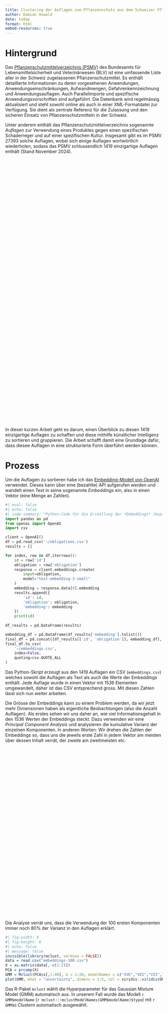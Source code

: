 ```yaml
---
title: Clustering der Auflagen zum Pflanzenschutz aus dem Schweizer Pflanzenschutzmittelverzeichnis
author: Damian Oswald
date: today
format: html
embed-resources: true
---
```


# Hintergrund

Das [Pflanzenschutzmittelverzeichnis (PSMV)](https://www.psm.admin.ch/) des Bundesamts für Lebensmittelsicherheit und Veterinärwesen (BLV) ist eine umfassende Liste aller in der Schweiz zugelassenen Pflanzenschutzmittel. Es enthält detaillierte Informationen zu deren vorgesehenen Anwendungen, Anwendungseinschränkungen, Aufwandmengen, Gefahrenkennzeichnung und Anwendungsauflagen. Auch Parallelimporte und spezifische Anwendungsvorschriften sind aufgeführt. Die Datenbank wird regelmässig aktualisiert und steht sowohl online als auch in einer XML-Formatdatei zur Verfügung. Sie dient als zentrale Referenz für die Zulassung und den sicheren Einsatz von Pflanzenschutzmitteln in der Schweiz.

Unter anderem enthält das Pflanzenschutzmittelverzeichnis sogenannte *Auflagen* zur Verwendung eines Produktes gegen einen spezifischen Schaderreger und auf einer spezifischen Kultur. Insgesamt gibt es im PSMV 27393 solche Auflagen, wobei sich einige Auflagen wortwörtlich wiederholen, sodass das PSMV schlussendlich 1419 einzigartige Auflagen enthält (Stand November 2024).

:::{.column-page}
```{=html}
<div style="min-height:825px" id="datawrapper-vis-3kgxK"><script type="text/javascript" defer src="https://datawrapper.dwcdn.net/3kgxK/embed.js" charset="utf-8" data-target="#datawrapper-vis-3kgxK"></script><noscript><img src="https://datawrapper.dwcdn.net/3kgxK/full.png" alt="" /></noscript></div>
<br>
```
:::

In dieser kurzen Arbeit geht es darum, einen Überblick zu diesen 1419 einzigartige Auflagen zu schaffen und diese mithilfe künstlicher Intelligenz zu sortieren und gruppieren. Die Arbeit schafft damit eine Grundlage dafür, dass diesee Auflagen in eine strukturierte Form überführt werden können.

# Prozess

Um die Auflagen zu sortieren habe ich das [Embedding-Modell von OpenAI](https://platform.openai.com/docs/guides/embeddings) verwendet. Dieses kann über eine (bezahlte) API aufgerufen werden und wandelt einen Text in seine sogenannte *Embeddings* ein, also in einen Vektor (eine Menge an Zahlen).

```python
#| eval: false
#| echo: false
#| code-summary: "Python-Code für die Erstellung der *Embeddings* (Kopie von `embeddings.py`)"
import pandas as pd
from openai import OpenAI
import csv

client = OpenAI()
df = pd.read_csv('~/obligations.csv')
results = []

for index, row in df.iterrows():
    id = row['id']
    obligation = row['obligation']
    response = client.embeddings.create(
        input=obligation,
        model="text-embedding-3-small"
    )
    embedding = response.data[0].embedding
    results.append({
        'id': id,
        'obligation': obligation,
        'embedding': embedding
    })
    print(id)
    
df_results = pd.DataFrame(results)

embedding_df = pd.DataFrame(df_results['embedding'].tolist())
final_df = pd.concat([df_results[['id', 'obligation']], embedding_df], axis=1)
final_df.to_csv(
    '~/embeddings.csv',
    index=False,
    quoting=csv.QUOTE_ALL
)
```

Das Python-Skript erzeugt aus den 1419 Auflagen ein CSV (`embeddings.csv`) welches sowohl die Auflagen als Text als auch die Werte der Embeddings enthält. Jede Auflage wurde in einen Vektor mit 1536 Elementen umgewandelt, daher ist das CSV entsprechend gross. Mit diesen Zahlen lässt sich nun weiter arbeiten.

Die Grösse der Embeddings kann zu einem Problem werden, da wir jetzt mehr Dimensionen haben als eigentliche Beobachtungen (also die Anzahl Auflagen). Als erstes sehen wir uns daher an, wie viel Informationsgehalt in den 1536 Werten der Embeddings steckt. Dazu verwenden wir eine *Principal Component Analysis* und analysieren die kumulative Varianz der einzelnen Komponenten. In anderen Worten: Wir drehen die Zahlen der Embeddings so, dass uns die jeweils erste Zahl in jedem Vektor am meisten über dessen Inhalt verrät, der zweite am zweitmeisten etc.

```{=html}
<div style="min-height:520px" id="datawrapper-vis-gEBsq"><script type="text/javascript" defer src="https://datawrapper.dwcdn.net/gEBsq/embed.js" charset="utf-8" data-target="#datawrapper-vis-gEBsq"></script><noscript><img src="https://datawrapper.dwcdn.net/gEBsq/full.png" alt="" /></noscript></div>
<br>
```

Die Analyse verrät uns, dass die Verwendung der 100 ersten Komponenten immer noch 80% der Varianz in den Auflagen erklärt.

```r
#| fig-width: 8
#| fig-height: 8
#| echo: false
#| message: false
invisible(library(mclust, verbose = FALSE))
data = read.csv("embeddings-100.csv")
X = as.matrix(data[,-c(1:2)])
PCA = prcomp(X)
GMM = Mclust(PCA$x[,1:40], G = 1:20, modelNames = c("VVE","VEI","VII","VVI","VVV"))
plot(GMM, what = "uncertainty", dimens = 1:5, col = viridis::viridis(GMM$G))
```

Das R-Paket `mclust` wählt die Hyperparameter für das Gaussian Mixture Model (GMM) automatisch aus. In unserem Fall wurde das Modell ``r GMM$modelName`` (`r mclust:::mclustModelNames(GMM$modelName)$type`) mit `r GMM$G` Clustern automatisch ausgewählt.

```{=html}
<div style="min-height:827px" id="datawrapper-vis-tR61B"><script type="text/javascript" defer src="https://datawrapper.dwcdn.net/tR61B/embed.js" charset="utf-8" data-target="#datawrapper-vis-tR61B"></script><noscript><img src="https://datawrapper.dwcdn.net/tR61B/full.png" alt="" /></noscript></div>
<br>
```
